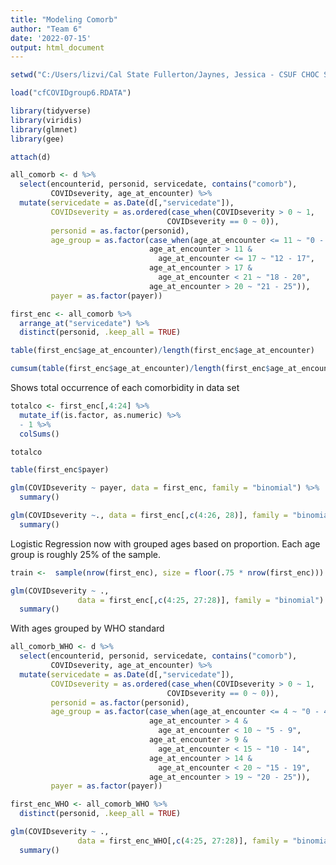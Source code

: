 ```yaml
---
title: "Modeling Comorb"
author: "Team 6"
date: '2022-07-15'
output: html_document
---
```


```r
setwd("C:/Users/lizvi/Cal State Fullerton/Jaynes, Jessica - CSUF CHOC Summer 2022 Research/Group2")

load("cfCOVIDgroup6.RDATA")

library(tidyverse)
library(viridis)
library(glmnet)
library(gee)
```


```r
attach(d)

all_comorb <- d %>% 
  select(encounterid, personid, servicedate, contains("comorb"),
         COVIDseverity, age_at_encounter) %>% 
  mutate(servicedate = as.Date(d[,"servicedate"]), 
         COVIDseverity = as.ordered(case_when(COVIDseverity > 0 ~ 1,
                                   COVIDseverity == 0 ~ 0)),
         personid = as.factor(personid),
         age_group = as.factor(case_when(age_at_encounter <= 11 ~ "0 - 11",
                               age_at_encounter > 11 & 
                                 age_at_encounter <= 17 ~ "12 - 17",
                               age_at_encounter > 17 &
                                 age_at_encounter < 21 ~ "18 - 20",
                               age_at_encounter > 20 ~ "21 - 25")),
         payer = as.factor(payer))

first_enc <- all_comorb %>%
  arrange_at("servicedate") %>%
  distinct(personid, .keep_all = TRUE)

table(first_enc$age_at_encounter)/length(first_enc$age_at_encounter)

cumsum(table(first_enc$age_at_encounter)/length(first_enc$age_at_encounter))  
```


Shows total occurrence of each comorbidity in data set
```r
totalco <- first_enc[,4:24] %>% 
  mutate_if(is.factor, as.numeric) %>%
  - 1 %>%
  colSums()

totalco
```


```r
table(first_enc$payer)

glm(COVIDseverity ~ payer, data = first_enc, family = "binomial") %>% 
  summary()
```


```r
glm(COVIDseverity ~., data = first_enc[,c(4:26, 28)], family = "binomial") %>% 
  summary()
```


Logistic Regression now with grouped ages based on proportion. Each age group is
roughly 25% of the sample. 
```r
train <-  sample(nrow(first_enc), size = floor(.75 * nrow(first_enc)))

glm(COVIDseverity ~ ., 
               data = first_enc[,c(4:25, 27:28)], family = "binomial") %>% 
  summary()
```


With ages grouped by WHO standard
```r
all_comorb_WHO <- d %>% 
  select(encounterid, personid, servicedate, contains("comorb"),
         COVIDseverity, age_at_encounter) %>% 
  mutate(servicedate = as.Date(d[,"servicedate"]), 
         COVIDseverity = as.ordered(case_when(COVIDseverity > 0 ~ 1,
                                   COVIDseverity == 0 ~ 0)),
         personid = as.factor(personid),
         age_group = as.factor(case_when(age_at_encounter <= 4 ~ "0 - 4",
                               age_at_encounter > 4 & 
                                 age_at_encounter < 10 ~ "5 - 9",
                               age_at_encounter > 9 &
                                 age_at_encounter < 15 ~ "10 - 14",
                               age_at_encounter > 14 &
                                 age_at_encounter < 20 ~ "15 - 19",
                               age_at_encounter > 19 ~ "20 - 25")),
         payer = as.factor(payer))

first_enc_WHO <- all_comorb_WHO %>%
  distinct(personid, .keep_all = TRUE)

glm(COVIDseverity ~ ., 
               data = first_enc_WHO[,c(4:25, 27:28)], family = "binomial") %>% 
  summary()
```


```r

```


